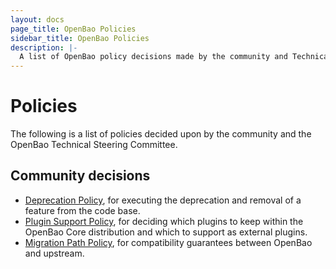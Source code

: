 ```yaml
---
layout: docs
page_title: OpenBao Policies
sidebar_title: OpenBao Policies
description: |-
  A list of OpenBao policy decisions made by the community and Technical Steering Committee.
---
```


# Policies

The following is a list of policies decided upon by the community and the
OpenBao Technical Steering Committee.

## Community decisions

 - [Deprecation Policy](/vault/docs/policies/deprecation), for executing the
   deprecation and removal of a feature from the code base.
 - [Plugin Support Policy](/vault/docs/policies/plugins), for deciding which
   plugins to keep within the OpenBao Core distribution and which to support
   as external plugins.
 - [Migration Path Policy](/vault/docs/policies/migration), for compatibility
   guarantees between OpenBao and upstream.
